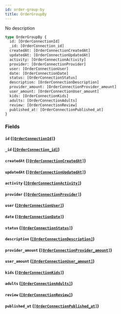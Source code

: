 ```yaml
---
id: order-group-by
title: OrderGroupBy
---
```


No description

```graphql
type OrderGroupBy {
  id: [OrderConnectionId]
  _id: [OrderConnection_id]
  createdAt: [OrderConnectionCreatedAt]
  updatedAt: [OrderConnectionUpdatedAt]
  activity: [OrderConnectionActivity]
  provider: [OrderConnectionProvider]
  user: [OrderConnectionUser]
  date: [OrderConnectionDate]
  status: [OrderConnectionStatus]
  description: [OrderConnectionDescription]
  provider_amount: [OrderConnectionProvider_amount]
  user_amount: [OrderConnectionUser_amount]
  kids: [OrderConnectionKids]
  adults: [OrderConnectionAdults]
  review: [OrderConnectionReview]
  published_at: [OrderConnectionPublished_at]
}
```

### Fields

#### `id` ([`[OrderConnectionId]`](/v1/objects/order-connection-id))

#### `_id` ([`[OrderConnection_id]`](/v1/objects/order-connection-id))

#### `createdAt` ([`[OrderConnectionCreatedAt]`](/v1/objects/order-connection-created-at))

#### `updatedAt` ([`[OrderConnectionUpdatedAt]`](/v1/objects/order-connection-updated-at))

#### `activity` ([`[OrderConnectionActivity]`](/v1/objects/order-connection-activity))

#### `provider` ([`[OrderConnectionProvider]`](/v1/objects/order-connection-provider))

#### `user` ([`[OrderConnectionUser]`](/v1/objects/order-connection-user))

#### `date` ([`[OrderConnectionDate]`](/v1/objects/order-connection-date))

#### `status` ([`[OrderConnectionStatus]`](/v1/objects/order-connection-status))

#### `description` ([`[OrderConnectionDescription]`](/v1/objects/order-connection-description))

#### `provider_amount` ([`[OrderConnectionProvider_amount]`](/v1/objects/order-connection-provider-amount))

#### `user_amount` ([`[OrderConnectionUser_amount]`](/v1/objects/order-connection-user-amount))

#### `kids` ([`[OrderConnectionKids]`](/v1/objects/order-connection-kids))

#### `adults` ([`[OrderConnectionAdults]`](/v1/objects/order-connection-adults))

#### `review` ([`[OrderConnectionReview]`](/v1/objects/order-connection-review))

#### `published_at` ([`[OrderConnectionPublished_at]`](/v1/objects/order-connection-published-at))
